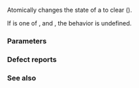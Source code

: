 {{cpp/atomic/atomic_flag/title|clear}}
{{cpp/atomic/atomic_flag/navbar}}
{{dcl begin}}
{{dcl header|atomic}}
{{dcl|num=1|since=c++11|1=
void clear( std::memory_order order =
                std::memory_order_seq_cst ) volatile noexcept;
}}
{{dcl|num=2|since=c++11|1=
void clear( std::memory_order order =
                std::memory_order_seq_cst ) noexcept;
}}
{{dcl end}}

Atomically changes the state of a {{lc|std::atomic_flag}} to clear ({{c|false}}).

If {{c|order}} is one of {{c|std::memory_order_consume}}, {{c|std::memory_order_acquire}} and {{c|std::memory_order_acq_rel}}, the behavior is undefined.

===Parameters===
{{par begin}}
{{par|order|the memory synchronization ordering}}
{{par end}}

===Defect reports===
{{dr list begin}}
{{dr list item|wg=lwg|dr=2138|std=C++11|before={{c|order}} could be {{c|std::memory_order_consume}}|after=the behavior is undefined in this case}}
{{dr list end}}

===See also===
{{dsc begin}}
{{dsc inc|cpp/atomic/atomic_flag/dsc test_and_set}}
{{dsc inc|cpp/atomic/dsc atomic_flag_clear}}
{{dsc inc|cpp/atomic/dsc memory_order}}
{{dsc end}}

{{langlinks|de|en|fr|it|ja|pt|ru|zh}}